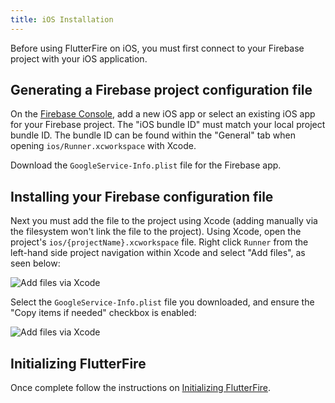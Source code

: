 ```yaml
---
title: iOS Installation
---
```


Before using FlutterFire on iOS, you must first connect to your Firebase project with your iOS application.

## Generating a Firebase project configuration file

On the [Firebase Console](https://console.firebase.google.com/project/_/overview), add a new iOS app or select an
existing iOS app for your Firebase project. The "iOS bundle ID" must match your local project bundle ID. The bundle ID
can be found within the "General" tab when opening `ios/Runner.xcworkspace` with Xcode.

Download the `GoogleService-Info.plist` file for the Firebase app.

## Installing your Firebase configuration file

Next you must add the file to the project using Xcode (adding manually via the filesystem won't link the file to the
project). Using Xcode, open the project's `ios/{projectName}.xcworkspace` file. Right click `Runner` from the left-hand
side project navigation within Xcode and select "Add files", as seen below:

<Image
  src="https://drive.google.com/file/d/1I3tqQNfoOaCAjPkVpUEAmfxw69lVFCGs/view?usp=sharing"
  alt="Add files via Xcode"
  caption={false}
/>



Select the `GoogleService-Info.plist` file you downloaded, and ensure the "Copy items if needed" checkbox is enabled:

<Image
  src="ios-xcode-copy-items.png"
  alt="Add files via Xcode"
  caption={false}
/>

## Initializing FlutterFire

Once complete follow the instructions on [Initializing FlutterFire](../overview.mdx#initializing-flutterfire).
